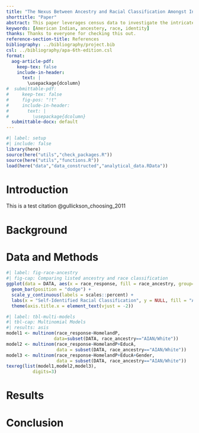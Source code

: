 ```yaml
---
title: "The Nexus Between Ancestry and Racial Classification Amongst Indigenous Americans"
shorttitle: "Paper"
abstract: This paper leverages census data to investigate the intricate relationship between individuals reported ancestry and their self-identified racial classification on the United States Census. Analyzing a dataset drawn from U.S. census records spanning 2010-2020, this research employs statistical techniques to discern patterns, trends, and discrepancies in how individuals perceive their ancestral heritage and racial identity.
keywords: [American Indian, ancestery, race, identity]
thanks: Thanks to everyone for checking this out.
reference-section-title: References
bibliography: ../bibliography/project.bib
csl: ../bibliography/apa-6th-edition.csl
format:
  aog-article-pdf:
    keep-tex: false
    include-in-header: 
      text: |
        \usepackage{dcolumn}
#  submittable-pdf:
#     keep-tex: false
#     fig-pos: "!t"
#     include-in-header: 
#       text: |
#         \usepackage{dcolumn}
  submittable-docx: default
---
```


```r
#| label: setup
#| include: false
library(here)
source(here("utils","check_packages.R"))
source(here("utils","functions.R"))
load(here("data","data_constructed","analytical_data.RData"))
```

# Introduction

This is a test citation @gullickson_choosing_2011

# Background

# Data and Methods

```r
#| label: fig-race-ancestry
#| fig-cap: Comparing listed ancestry and race classification
ggplot(data = DATA, aes(x = race_response, fill = race_ancestry, group=race_ancestry, y=after_stat(prop))) + 
  geom_bar(position = "dodge") +
  scale_y_continuous(labels = scales::percent) +
  labs(x = "Self-Identified Racial Classification", y = NULL, fill = "Ancestry")+
  theme(axis.title.x = element_text(vjust = -2))
```

```r
#| label: tbl-multi-models
#| tbl-cap: Multinomial Models
#| results: asis
model1 <- multinom(race_response~HomelandP,
                  data=subset(DATA, race_ancestry=="AIAN/White"))
model2 <- multinom(race_response~HomelandP+EducA,
                   data = subset(DATA, race_ancestry=="AIAN/White"))
model3 <- multinom(race_response~HomelandP+EducA+Gender,
                   data = subset(DATA, race_ancestry=="AIAN/White"))
texreg(list(model1,model2,model3),
          digits=3)
```

# Results

# Conclusion
